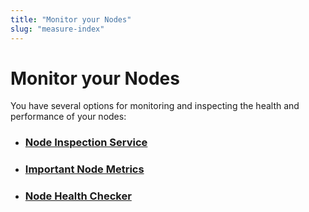 ```yaml
---
title: "Monitor your Nodes"
slug: "measure-index"
---
```


# Monitor your Nodes

You have several options for monitoring and inspecting the health and performance of your nodes:

- ### [Node Inspection Service](./node-inspection-service.md)
- ### [Important Node Metrics](./important-metrics.md)
- ### [Node Health Checker](./node-health-checker.md)
